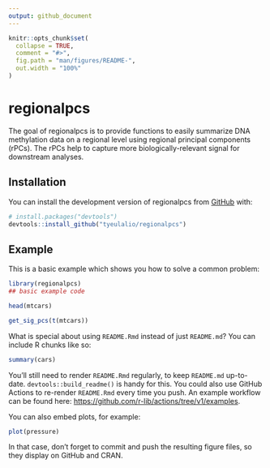 ```yaml
---
output: github_document
---
```


<!-- README.md is generated from README.Rmd. Please edit that file -->

```r
knitr::opts_chunk$set(
  collapse = TRUE,
  comment = "#>",
  fig.path = "man/figures/README-",
  out.width = "100%"
)
```

# regionalpcs

<!-- badges: start -->
<!-- badges: end -->

The goal of regionalpcs is to provide functions to easily summarize DNA methylation data on a regional level using regional principal components (rPCs). The rPCs help to capture more biologically-relevant signal for downstream analyses.

## Installation

You can install the development version of regionalpcs from [GitHub](https://github.com/) with:

``` r
# install.packages("devtools")
devtools::install_github("tyeulalio/regionalpcs")
```

## Example

This is a basic example which shows you how to solve a common problem:

```r
library(regionalpcs)
## basic example code

head(mtcars)

get_sig_pcs(t(mtcars))
```

What is special about using `README.Rmd` instead of just `README.md`? You can include R chunks like so:

```r
summary(cars)
```

You'll still need to render `README.Rmd` regularly, to keep `README.md` up-to-date. `devtools::build_readme()` is handy for this. You could also use GitHub Actions to re-render `README.Rmd` every time you push. An example workflow can be found here: <https://github.com/r-lib/actions/tree/v1/examples>.

You can also embed plots, for example:

```r
plot(pressure)
```

In that case, don't forget to commit and push the resulting figure files, so they display on GitHub and CRAN.
